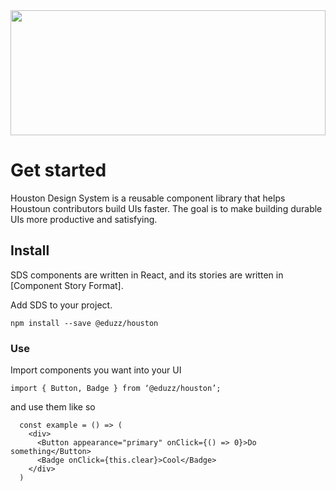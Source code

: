 
<Meta title="Design System/Intro" />

<img src={designSystem} height="200px" width="100%" />

# Get started

Houston Design System is a reusable component library that helps Houstoun contributors build UIs faster. The goal is to make building durable UIs more productive and satisfying.

## Install

SDS components are written in React, and its stories are written in [Component Story Format].

Add SDS to your project.

`npm install --save @eduzz/houston`

### **Use**

Import components you want into your UI

`import { Button, Badge } from ‘@eduzz/houston’;`

and use them like so

```
  const example = () => (
    <div>
      <Button appearance="primary" onClick={() => 0}>Do something</Button>
      <Badge onClick={this.clear}>Cool</Badge>
    </div>
  )
```
